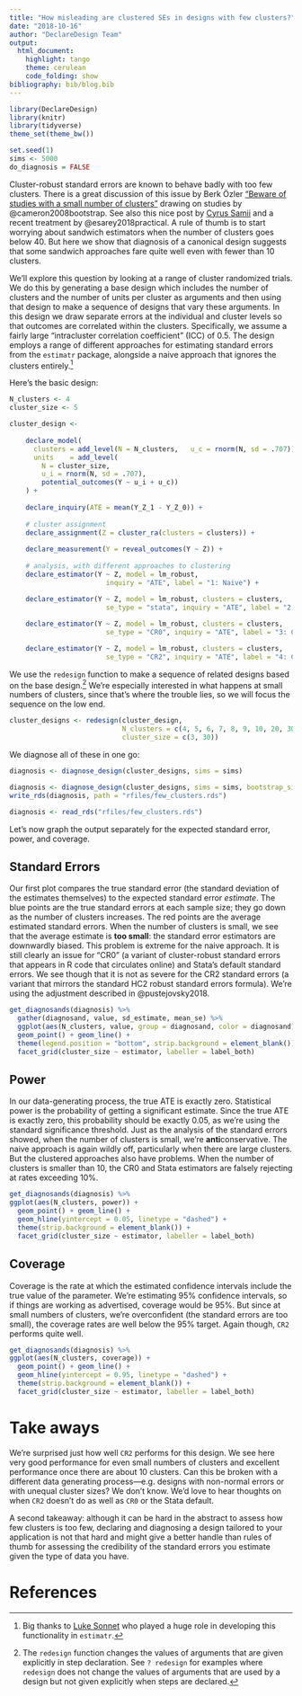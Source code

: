 ```yaml
---
title: "How misleading are clustered SEs in designs with few clusters?"
date: "2018-10-16"
author: "DeclareDesign Team"
output:
  html_document:
    highlight: tango
    theme: cerulean
    code_folding: show
bibliography: bib/blog.bib  
---
```


```r
library(DeclareDesign)
library(knitr)
library(tidyverse)
theme_set(theme_bw())

set.seed(1)
sims <- 5000
do_diagnosis = FALSE
```

Cluster-robust standard errors are known to behave badly with too few clusters. There is a great discussion of this issue by Berk &Ouml;zler ["Beware of studies with a small number of clusters"](https://blogs.worldbank.org/impactevaluations/beware-of-studies-with-a-small-number-of-clusters)  drawing on studies by @cameron2008bootstrap. See also this nice post by [Cyrus Samii](http://cyrussamii.com/?p=1246) and a recent treatment by @esarey2018practical. A rule of thumb is to start worrying about sandwich estimators when the number of clusters goes below 40. But here we show that diagnosis of a canonical design suggests that some sandwich approaches fare quite well even with fewer than 10 clusters.

We'll explore this question by looking at a range of cluster randomized trials. We do this by generating a base design which includes the number of clusters and the number of units per cluster as arguments and then using that design to make a sequence of designs that vary these arguments.  In this design we draw separate errors at the individual and cluster levels so that outcomes are correlated within the clusters. Specifically, we assume a fairly large  "intracluster correlation coefficient" (ICC) of 0.5. The design employs a range of different approaches for estimating standard errors from the `estimatr` package, alongside a naive approach that ignores the clusters entirely.^[Big thanks to [Luke Sonnet](http://lukesonnet.com/) who played a huge role in developing this functionality in `estimatr`.]

Here's the basic design:

```r
N_clusters <- 4
cluster_size <- 5

cluster_design <- 
  
    declare_model(
      clusters = add_level(N = N_clusters,   u_c = rnorm(N, sd = .707)),
      units    = add_level(
        N = cluster_size, 
        u_i = rnorm(N, sd = .707),
        potential_outcomes(Y ~ u_i + u_c))
    ) +
      
    declare_inquiry(ATE = mean(Y_Z_1 - Y_Z_0)) +
      
    # cluster assignment
    declare_assignment(Z = cluster_ra(clusters = clusters)) +
      
    declare_measurement(Y = reveal_outcomes(Y ~ Z)) +
      
    # analysis, with different approaches to clustering
    declare_estimator(Y ~ Z, model = lm_robust,  
                        inquiry = "ATE", label = "1: Naive") + 

    declare_estimator(Y ~ Z, model = lm_robust, clusters = clusters, 
                        se_type = "stata", inquiry = "ATE", label = "2: stata") +
      
    declare_estimator(Y ~ Z, model = lm_robust, clusters = clusters, 
                        se_type = "CR0", inquiry = "ATE", label = "3: CR0") +

    declare_estimator(Y ~ Z, model = lm_robust, clusters = clusters, 
                        se_type = "CR2", inquiry = "ATE", label = "4: CR2")

```

We use the `redesign` function to make a sequence of related designs based on the base design.^[The `redesign` function changes the values of arguments that are given explicitly in step declaration.  See `? redesign` for examples where `redesign` does not change the values of arguments that are used by a design but not given explicitly when steps are declared.] We're especially interested in what happens at small numbers of clusters, since that's where the trouble lies, so we will focus the sequence on the low end.

```r
cluster_designs <- redesign(cluster_design,
                            N_clusters = c(4, 5, 6, 7, 8, 9, 10, 20, 30), 
                            cluster_size = c(3, 30))
```

We diagnose all of these in one go:

```r
diagnosis <- diagnose_design(cluster_designs, sims = sims)
```

```r
diagnosis <- diagnose_design(cluster_designs, sims = sims, bootstrap_sims = FALSE)
write_rds(diagnosis, path = "rfiles/few_clusters.rds")
```


```r
diagnosis <- read_rds("rfiles/few_clusters.rds") 
```

Let's now graph the output separately for the expected standard error, power, and coverage.
 
## Standard Errors

Our first plot compares the true standard error (the standard deviation of the estimates themselves) to the expected standard error *estimate*. The blue points are the true standard errors at each sample size; they go down as the number of clusters increases. The red points are the average estimated standard errors. When the number of clusters is small, we see that the average estimate is **too small**: the standard error estimators are downwardly biased. This problem is extreme for the naive approach. It is still clearly an issue for "CR0" (a variant of cluster-robust standard errors that appears in R code that circulates online) and Stata's default standard errors. We see though that it is not as severe for the CR2 standard errors (a variant that mirrors the standard HC2 robust standard errors formula). We're using the adjustment described in @pustejovsky2018.

```r
get_diagnosands(diagnosis) %>%
  gather(diagnosand, value, sd_estimate, mean_se) %>%
  ggplot(aes(N_clusters, value, group = diagnosand, color = diagnosand)) +
  geom_point() + geom_line() +
  theme(legend.position = "bottom", strip.background = element_blank()) +
  facet_grid(cluster_size ~ estimator, labeller = label_both)
```

## Power 

In our data-generating process, the true ATE is exactly zero. Statistical power is the probability of getting a significant estimate. Since the true ATE is exactly zero, this probability should be exactly 0.05, as we're using the standard significance threshold. Just as the analysis of the standard errors showed, when the number of clusters is small, we're **anti**conservative. The naive approach is again wildly off, particularly when there are large clusters. But the clustered approaches also have problems. When the number of clusters is smaller than 10, the CR0 and Stata estimators are falsely rejecting at rates exceeding 10%.

```r
get_diagnosands(diagnosis) %>%
ggplot(aes(N_clusters, power)) +
  geom_point() + geom_line() +
  geom_hline(yintercept = 0.05, linetype = "dashed") +
  theme(strip.background = element_blank()) +
  facet_grid(cluster_size ~ estimator, labeller = label_both)
```

## Coverage

Coverage is the rate at which the estimated confidence intervals include the true value of the parameter. We're estimating 95% confidence intervals, so if things are working as advertised, coverage would be 95%. But since at small numbers of clusters, we're overconfident (the standard errors are too small), the coverage rates are well below the 95% target. Again though, `CR2` performs quite well.

```r
get_diagnosands(diagnosis) %>%
ggplot(aes(N_clusters, coverage)) +
  geom_point() + geom_line() +
  geom_hline(yintercept = 0.95, linetype = "dashed") +
  theme(strip.background = element_blank()) +
  facet_grid(cluster_size ~ estimator, labeller = label_both)
```

# Take aways

We're surprised just how well `CR2` performs for this design. We see here very good performance for even small numbers of clusters and excellent performance once there are about 10 clusters. Can this be broken with a different data generating process---e.g. designs with non-normal errors or with unequal cluster sizes? We don't know. We'd love to hear thoughts on when `CR2` doesn't do as well as `CR0` or the Stata default.

A second takeaway: although it can be hard in the abstract to assess how few clusters is too few, declaring and diagnosing a design tailored to your application is not that hard and might give a better handle than rules of thumb for assessing the credibility of the standard errors you estimate given the type of data you have.  

# References

